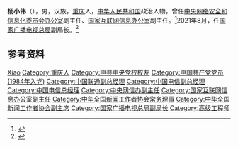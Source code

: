 '''杨小伟'''（{{bd|1963年|9月||catIdx=Yang杨}}），男，汉族，[[重庆|重庆]]人，[[中华人民共和国|中华人民共和国]]政治人物，曾任[[中央网络安全和信息化委员会办公室|中央网络安全和信息化委员会办公室]]副主任、[[国家互联网信息办公室|国家互联网信息办公室]]副主任。<ref>{{Cite web|title=杨小伟|url=http://www.cac.gov.cn/bgs/ldhd/bgs_yxw/bgs_yxw1/A0902010204index_1.htm|accessdate=2020-12-16|work=中共中央网络安全和信息化委员会办公室|archive-date=2021-02-08|archive-url=https://web.archive.org/web/20210208012952/http://www.cac.gov.cn/bgs/ldhd/bgs_yxw/bgs_yxw1/A0902010204index_1.htm|dead-url=no}}</ref>2021年8月，任[[国家广播电视总局|国家广播电视总局]]副局长。<ref>{{Cite web|title=国务院任免杨小伟等职务|url=http://district.ce.cn/newarea/sddy/202108/19/t20210819_36824682.shtml|access-date=2021-08-19|work=中国经济网|archive-date=2021-11-20|archive-url=https://web.archive.org/web/20211120025531/http://district.ce.cn/newarea/sddy/202108/19/t20210819_36824682.shtml|dead-url=no}}</ref>

== 参考资料 ==
{{reflist}}

{{中华全国新闻工作者协会第九届理事会}}
{{中华全国新闻工作者协会第十届理事会}}

{{Authority control}}

{{DEFAULTSORT:Yang杨}}
[[Category:杨姓|Xiao]]
[[Category:重庆人|Category:重庆人]]
[[Category:中共中央党校校友|Category:中共中央党校校友]]
[[Category:中国共产党党员_(1984年入党)|Category:中国共产党党员 (1984年入党)]]
[[Category:中国联通副总经理|Category:中国联通副总经理]]
[[Category:中国电信副总经理|Category:中国电信副总经理]]
[[Category:中国电信总经理|Category:中国电信总经理]]
[[Category:中央网信办副主任|Category:中央网信办副主任]]
[[Category:国家互联网信息办公室副主任|Category:国家互联网信息办公室副主任]]
[[Category:中华全国新闻工作者协会常务理事|Category:中华全国新闻工作者协会常务理事]]
[[Category:中华全国新闻工作者协会副主席|Category:中华全国新闻工作者协会副主席]]
[[Category:国家广播电视总局副局长|Category:国家广播电视总局副局长]]
[[Category:高级工程师|Category:高级工程师]]


{{中国人物小作品}}